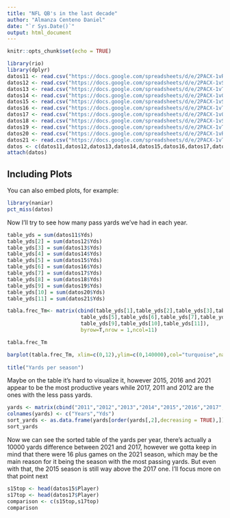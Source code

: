```yaml
---
title: "NFL QB's in the last decade"
author: "Almanza Centeno Daniel"
date: "`r Sys.Date()`"
output: html_document
---
```


```r
knitr::opts_chunk$set(echo = TRUE)
```

```r
library(rio)
library(dplyr)
datos11 <- read.csv("https://docs.google.com/spreadsheets/d/e/2PACX-1vRYZUMniPGkViu34tn2Gz2idi3kJYu07stNPo1QL6t3j7v_V7PBBqEuA9ZWu-aaXVvsRkOkmhp_JNDi/pub?gid=411296669&single=true&output=csv")
datos12 <- read.csv("https://docs.google.com/spreadsheets/d/e/2PACX-1vSCJnjTQn3De3ZBeCAWFEe3SGvtSeICWO7WEmj4WEdYVcYp5-7QAsg31kDoic8X1eAYI-p2ccHkBeSU/pub?output=csv")
datos13 <- read.csv("https://docs.google.com/spreadsheets/d/e/2PACX-1vT9H3GvDRvugQEq_xvCc-FUsmT17kEkNYij-3Cv_Atd9cpQodYENe3SyeOSrRyZPDgxOLmpzLYEJrhI/pub?output=csv")
datos14 <- read.csv("https://docs.google.com/spreadsheets/d/e/2PACX-1vQCcNmehYt1jb5YRFmPeP8n9B1hG3uWXbBrMlSZQsHBLzlpvniC6Rg9oMDUKmpEj9eFdQFW54qRX_xx/pub?output=csv")
datos15 <- read.csv("https://docs.google.com/spreadsheets/d/e/2PACX-1vSyuG6ZStdDYbe1Zu6fAcuQa30HguU-ORi-B3ulW6stObI91rqmcaegH1CP_UO71IAByEZ5iYpt-FlZ/pub?output=csv")
datos16 <- read.csv("https://docs.google.com/spreadsheets/d/e/2PACX-1vTaEPUcvJd2qARueJSdbeTFzLW12-Hzp2t_kYINPOihyEhOESuEjvTKRyT4EleBWEtAvdGBUf4dNUPR/pub?output=csv")
datos17 <- read.csv("https://docs.google.com/spreadsheets/d/e/2PACX-1vQRWNKiTrzC99zyts6P2sBp3ldu59su7v7nSMGH9L7ADaci6UGmba0H09hFW-tf_yYSbLZeUSZUJOlJ/pub?output=csv")
datos18 <- read.csv("https://docs.google.com/spreadsheets/d/e/2PACX-1vSpu1HV5jafNoRuUkOSRz6AyH8xLlk8MgA8NQS_CosRDRq_gxq6GX8qZaaC5MX23DZCljmjgxar3QOK/pub?output=csv")
datos19 <- read.csv("https://docs.google.com/spreadsheets/d/e/2PACX-1vTDF1flwy6j0ugBG6c-1IMX_2GOmp_dBQvQCIPc1crwBKnUSdLHqVARjm3hOCSQ8Q/pub?output=csv")
datos20 <- read.csv("https://docs.google.com/spreadsheets/d/e/2PACX-1vRNDRWkLMtBpQVvlzcQlgmMIjZLKsKkBHOdBSEzCsg9022dXaLi3z0seX1Uc5I8LED7Rxe-fmHOmV6W/pub?output=csv")
datos21 <- read.csv("https://docs.google.com/spreadsheets/d/e/2PACX-1vTbrEXqlA2ItygL63ntQXcZy5kh5az2xLapxZqjapXT0I9n7vFQOG-M80Rl7hMOEPDHQVrZa7wX5U89/pub?output=csv")
datos <- c(datos11,datos12,datos13,datos14,datos15,datos16,datos17,datos18,datos19,datos20,datos21)
attach(datos)
```

## Including Plots

You can also embed plots, for example:

```r
library(naniar)
pct_miss(datos)
```

Now I'll try to see how many pass yards we've had in each year. 

```r
table_yds = sum(datos11$Yds)
table_yds[2] = sum(datos12$Yds)
table_yds[3] = sum(datos13$Yds)
table_yds[4] = sum(datos14$Yds)
table_yds[5] = sum(datos15$Yds)
table_yds[6] = sum(datos16$Yds)
table_yds[7] = sum(datos17$Yds)
table_yds[8] = sum(datos18$Yds)
table_yds[9] = sum(datos19$Yds)
table_yds[10] = sum(datos20$Yds)
table_yds[11] = sum(datos21$Yds)

tabla.frec_Tm<- matrix(cbind(table_yds[1],table_yds[2],table_yds[3],table_yds[4],
                        table_yds[5],table_yds[6],table_yds[7],table_yds[8],
                        table_yds[9],table_yds[10],table_yds[11]),
                        byrow=T,nrow = 1,ncol=11)

tabla.frec_Tm

barplot(tabla.frec_Tm, xlim=c(0,12),ylim=c(0,140000),col="turquoise",names.arg=c("2011","2012","2013","2014",
                                                                                "2015","2016","2017","2018","2019","2020","2021"))
title("Yards per season")

```

Maybe on the table it's hard to visualize it, however 2015, 2016 and 2021 appear to be the most productive years while 2017, 2011 and 2012 are the ones with the less pass yards.

```r
yards <- matrix(cbind("2011","2012","2013","2014","2015","2016","2017","2018","2019","2020","2021",tabla.frec_Tm),byrow=F,ncol=2)
colnames(yards) <- c("Years","Yds")
sort_yards <- as.data.frame(yards[order(yards[,2],decreasing = TRUE),])
sort_yards 
```

Now we can see the sorted table of the yards per year, there's actually a 10000 yards difference between 2021 and 2017, however we gotta keep in mind that there were 16 plus games on the 2021 season, which may be the main reason for it being the season with the most passing yards. But even with that, the 2015 season is still way above the 2017 one. I'll focus more on that point next

```r
s15top <- head(datos15$Player)
s17top <- head(datos17$Player)
comparison <- c(s15top,s17top)
comparison
```

